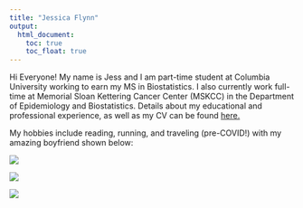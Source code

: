 ```yaml
---
title: "Jessica Flynn"
output: 
  html_document:
    toc: true
    toc_float: true
---
```



Hi Everyone! My name is Jess and I am part-time student at Columbia University working to earn my MS in Biostatistics. I also currently work full-time at Memorial Sloan Kettering Cancer Center (MSKCC) in the Department of Epidemiology and Biostatistics. Details about my educational and professional experience, as well as my CV can be found [here.](about.html)


My hobbies include reading, running, and traveling (pre-COVID!) with my amazing boyfriend shown below: 

![](images/DSC_0315.JPG)

![](images/IMG_5679.JPG)

![](images/IMG_5839.JPG)

